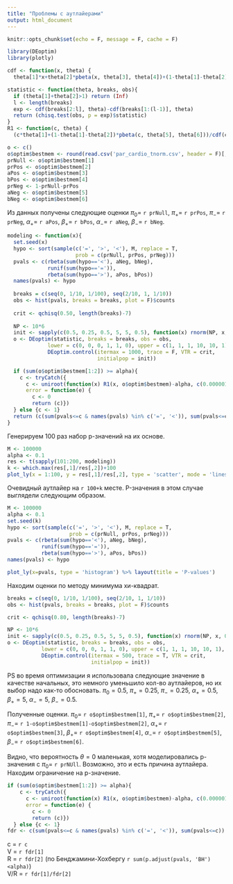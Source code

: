 ---
title: "Проблемы с аутлайерами"
output: html_document
---

```{r echo = F}
knitr::opts_chunk$set(echo = F, message = F, cache = F)
```

```{r}
library(DEoptim)
library(plotly)
```


```{r}
cdf <- function(x, theta) {
  theta[1]*x+theta[2]*pbeta(x, theta[3], theta[4])+(1-theta[1]-theta[2])*pbeta(x, theta[5], theta[6])}

statistic <- function(theta, breaks, obs){
  if (theta[1]+theta[2]>1) return (Inf)
  l <- length(breaks)
  exp <- cdf(breaks[2:l], theta)-cdf(breaks[1:(l-1)], theta)
  return (chisq.test(obs, p = exp)$statistic)
}
R1 <- function(c, theta) {
  (c*theta[1]+(1-theta[1]-theta[2])*pbeta(c, theta[5], theta[6]))/cdf(c, theta)}

```

```{r}
o <- c()
o$optim$bestmem <- round(read.csv('par_cardio_tnorm.csv', header = F)[,1], 4)
prNull <- o$optim$bestmem[1]
prPos <- o$optim$bestmem[2]
aPos <- o$optim$bestmem[3]
bPos <- o$optim$bestmem[4]
prNeg <- 1-prNull-prPos
aNeg <- o$optim$bestmem[5]
bNeg <- o$optim$bestmem[6]
```
Из данных получены следующие оценки 
$\pi_0 =$ `r prNull`, $\pi_+=$ `r prPos`, $\pi_-=$ `r prNeg`, $\alpha_+=$ `r aPos`, $\beta_+=$ `r bPos`, $\alpha_-=$ `r aNeg`, $\beta_-=$ `r bNeg`. 

```{r}
modeling <- function(x){
  set.seed(x)
  hypo <- sort(sample(c('=', '>', '<'), M, replace = T,
                      prob = c(prNull, prPos, prNeg)))
  pvals <- c(rbeta(sum(hypo=='<'), aNeg, bNeg), 
             runif(sum(hypo=='=')), 
             rbeta(sum(hypo=='>'), aPos, bPos))
  names(pvals) <- hypo
  
  breaks = c(seq(0, 1/10, 1/100), seq(2/10, 1, 1/10))
  obs <- hist(pvals, breaks = breaks, plot = F)$counts
  
  crit <- qchisq(0.50, length(breaks)-7)
  
  NP <- 10*6
  init <- sapply(c(0.5, 0.25, 0.5, 5, 5, 0.5), function(x) rnorm(NP, x, 0.01))
  o <- DEoptim(statistic, breaks = breaks, obs = obs, 
             lower = c(0, 0, 0, 1, 1, 0), upper = c(1, 1, 1, 10, 10, 1),
             DEoptim.control(itermax = 1000, trace = F, VTR = crit,
                             initialpop = init))

  if (sum(o$optim$bestmem[1:2]) >= alpha){
    c <- tryCatch({
      c <- uniroot(function(x) R1(x, o$optim$bestmem)-alpha, c(0.000001, 1))$root},
      error = function(e) {
        c <- 0
        return (c)})
  } else {c <- 1}
  return (c(sum(pvals<=c & names(pvals) %in% c('=', '<')), sum(pvals<=c)))
}
```


Генерируем 100 раз набор p-значений на их основе.

```{r cache = T}
M <- 100000
alpha <- 0.1
res <- t(sapply(101:200, modeling))
k <- which.max(res[,1]/res[,2])+100
plot_ly(x = 1:100, y = res[,1]/res[,2], type = 'scatter', mode = 'lines') %>% layout(title = 'FDR')
```
Очевидный аутлайер на `r 100+k` месте. P-значения в этом случае выглядели следующим образом.

```{r}
M <- 100000
alpha <- 0.1
set.seed(k)
hypo <- sort(sample(c('=', '>', '<'), M, replace = T,
                    prob = c(prNull, prPos, prNeg)))
pvals <- c(rbeta(sum(hypo=='<'), aNeg, bNeg), 
           runif(sum(hypo=='=')), 
           rbeta(sum(hypo=='>'), aPos, bPos))
names(pvals) <- hypo

plot_ly(x=pvals, type = 'histogram') %>% layout(title = 'P-values')
```
Находим оценки по методу минимума хи-квадрат. 

```{r}
breaks = c(seq(0, 1/10, 1/100), seq(2/10, 1, 1/10))
obs <- hist(pvals, breaks = breaks, plot = F)$counts

crit <- qchisq(0.80, length(breaks)-7)

NP <- 10*6
init <- sapply(c(0.5, 0.25, 0.5, 5, 5, 0.5), function(x) rnorm(NP, x, 0.01))
o <- DEoptim(statistic, breaks = breaks, obs = obs, 
           lower = c(0, 0, 0, 1, 1, 0), upper = c(1, 1, 1, 10, 10, 1),
           DEoptim.control(itermax = 500, trace = T, VTR = crit,
                           initialpop = init))
```
PS во время оптимизации я использовала следующие значение в качестве начальных, это немного уменьшило кол-во аутлайеров, но их выбор надо как-то обосновать.
$\pi_0 =0.5$, $\pi_+=0.25$, $\pi_-=0.25$, $\alpha_+=0.5$, $\beta_+=5$, $\alpha_-=5$, $\beta_-=0.5$.

Полученные оценки.
$\pi_0 =$ `r o$optim$bestmem[1]`, $\pi_+=$ `r o$optim$bestmem[2]`, $\pi_-=$ `r 1-o$optim$bestmem[1]-o$optim$bestmem[2]`, $\alpha_+=$ `r o$optim$bestmem[3]`, $\beta_+=$ `r o$optim$bestmem[4]`, $\alpha_-=$ `r o$optim$bestmem[5]`, $\beta_-=$ `r o$optim$bestmem[6]`.

Видно, что вероятность $\theta=0$ маленькая, хотя моделировались p-значения с $\pi_0=$ `r prNUll`. Возможно, это и есть причина аутлайера.
Находим ограничение на p-значение.
```{r}
if (sum(o$optim$bestmem[1:2]) >= alpha){
    c <- tryCatch({
      c <- uniroot(function(x) R1(x, o$optim$bestmem)-alpha, c(0.000001, 1))$root},
      error = function(e) {
        c <- 0
        return (c)})
  } else {c <- 1}
fdr <- c(sum(pvals<=c & names(pvals) %in% c('=', '<')), sum(pvals<=c))
```
c = `r c`   
V = `r fdr[1]`   
R = `r fdr[2]` (по Бенджамини-Хохбергу `r sum(p.adjust(pvals, 'BH')<alpha)`)   
V/R = `r fdr[1]/fdr[2]`   



